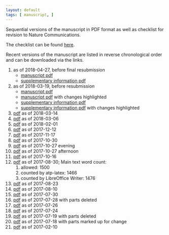 ```yaml
---
layout: default
tags: [ manuscript, ]
---
```


Sequential versions of the manuscript in PDF format as well as checklist for revision to Nature Communications.

The checklist can be found [here]({{ site.baseurl}}/assets/projects/monoallelic-brain/nat-comms-checklist.csv).

Recent versions of the manuscript are listed in reverse chronological order and can be downloaded via the links.

1. as of 2018-04-27, before final resubmission
    * [manuscript pdf]({{ site.baseurl }}/assets/projects/monoallelic-brain/2018-04-27-monoall-ms.pdf)
    * [supplementary information pdf]({{ site.baseurl }}/assets/projects/monoallelic-brain/2018-04-27-supplementary-information.pdf)
1. as of 2018-03-19, before resubmission
    * [manuscript pdf]({{ site.baseurl }}/assets/projects/monoallelic-brain/2018-03-19-monoall-ms.pdf)
    * [manuscript pdf]({{ site.baseurl }}/assets/projects/monoallelic-brain/2018-03-19-manuscript-changes.pdf) with changes highlighted
    * [supplementary information pdf]({{ site.baseurl }}/assets/projects/monoallelic-brain/2018-03-19-supplementary-information.pdf)
    * [supplementary information pdf]({{ site.baseurl }}/assets/projects/monoallelic-brain/2018-03-19-supplementary-information-changes.pdf) with changes highlighted
1. [pdf]({{ site.baseurl }}/assets/projects/monoallelic-brain/2018-03-14-monoall-ms.pdf) as of 2018-03-14
1. [pdf]({{ site.baseurl }}/assets/projects/monoallelic-brain/2018-03-06-monoall-ms.pdf) as of 2018-03-06
1. [pdf]({{ site.baseurl }}/assets/projects/monoallelic-brain/2018-02-01-monoall-ms.pdf) as of 2018-02-01
1. [pdf]({{ site.baseurl }}/assets/projects/monoallelic-brain/2017-12-12-monoall-ms.pdf) as of 2017-12-12
1. [pdf]({{ site.baseurl }}/assets/projects/monoallelic-brain/2017-11-17-monoall-ms.pdf) as of 2017-11-17
1. [pdf]({{ site.baseurl }}/assets/projects/monoallelic-brain/2017-10-30-monoall-ms.pdf) as of 2017-10-30
1. [pdf]({{ site.baseurl }}/assets/projects/monoallelic-brain/2017-10-27-b-monoall-ms.pdf) as of 2017-10-27 evening
1. [pdf]({{ site.baseurl }}/assets/projects/monoallelic-brain/2017-10-27-monoall-ms.pdf) as of 2017-10-27 afternoon
1. [pdf]({{ site.baseurl }}/assets/projects/monoallelic-brain/2017-10-16-monoall-ms.pdf) as of 2017-10-16
1. [pdf]({{ site.baseurl }}/assets/projects/monoallelic-brain/2017-08-30-monoall-ms.pdf) as of 2017-08-30; Main text word count:
   1. allowed: 1500
   1. counted by atp-latex: 1466
   1. counted by LibreOffice Writer: 1476
1. [pdf]({{ site.baseurl }}/assets/projects/monoallelic-brain/2017-08-23-monoall-ms.pdf) as of 2017-08-23
1. [pdf]({{ site.baseurl }}/assets/projects/monoallelic-brain/2017-08-10-monoall-ms.pdf) as of 2017-08-10
1. [pdf]({{ site.baseurl }}/assets/projects/monoallelic-brain/2017-07-30-monoall-ms.pdf) as of 2017-07-30
1. [pdf]({{ site.baseurl }}/assets/projects/monoallelic-brain/2017-07-28-monoall-ms.pdf) as of 2017-07-28 with parts deleted
1. [pdf]({{ site.baseurl }}/assets/projects/monoallelic-brain/2017-07-26-monoall-ms.pdf) as of 2017-07-26
1. [pdf]({{ site.baseurl }}/assets/projects/monoallelic-brain/2017-07-24-monoall-ms.pdf) as of 2017-07-24
1. [pdf]({{ site.baseurl }}/assets/projects/monoallelic-brain/2017-07-19-monoall-ms.pdf) as of 2017-07-19 with parts deleted
1. [pdf]({{ site.baseurl }}/assets/projects/monoallelic-brain/2017-07-18-monoall-ms.pdf) as of 2017-07-18 with parts marked up for change
1. [pdf]({{ site.baseurl }}/assets/projects/monoallelic-brain/2017-02-10-monoall-ms.pdf) as of 2017-02-10

